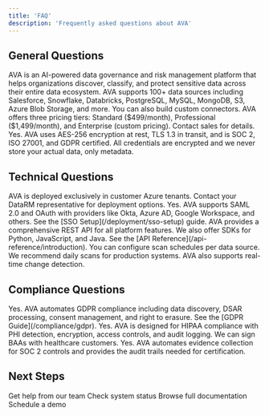```yaml
---
title: 'FAQ'
description: 'Frequently asked questions about AVA'
---
```


## General Questions

<AccordionGroup>
  <Accordion title="What is AVA?">
    AVA is an AI-powered data governance and risk management platform that helps organizations discover, classify, and protect sensitive data across their entire data ecosystem.
  </Accordion>

  <Accordion title="What data sources does AVA support?">
    AVA supports 100+ data sources including Salesforce, Snowflake, Databricks, PostgreSQL, MySQL, MongoDB, S3, Azure Blob Storage, and more. You can also build custom connectors.
  </Accordion>

  <Accordion title="How does pricing work?">
    AVA offers three pricing tiers: Standard ($499/month), Professional ($1,499/month), and Enterprise (custom pricing). Contact sales for details.
  </Accordion>

  <Accordion title="Is my data secure?">
    Yes. AVA uses AES-256 encryption at rest, TLS 1.3 in transit, and is SOC 2, ISO 27001, and GDPR certified. All credentials are encrypted and we never store your actual data, only metadata.
  </Accordion>
</AccordionGroup>

## Technical Questions

<AccordionGroup>
  <Accordion title="Can I deploy AVA on-premises?">
    AVA is deployed exclusively in customer Azure tenants. Contact your DataRM representative for deployment options.
  </Accordion>

  <Accordion title="Does AVA support SSO?">
    Yes. AVA supports SAML 2.0 and OAuth with providers like Okta, Azure AD, Google Workspace, and others. See the [SSO Setup](/deployment/sso-setup) guide.
  </Accordion>

  <Accordion title="What APIs does AVA provide?">
    AVA provides a comprehensive REST API for all platform features. We also offer SDKs for Python, JavaScript, and Java. See the [API Reference](/api-reference/introduction).
  </Accordion>

  <Accordion title="How often does AVA scan my data?">
    You can configure scan schedules per data source. We recommend daily scans for production systems. AVA also supports real-time change detection.
  </Accordion>
</AccordionGroup>

## Compliance Questions

<AccordionGroup>
  <Accordion title="Does AVA help with GDPR compliance?">
    Yes. AVA automates GDPR compliance including data discovery, DSAR processing, consent management, and right to erasure. See the [GDPR Guide](/compliance/gdpr).
  </Accordion>

  <Accordion title="Is AVA HIPAA compliant?">
    Yes. AVA is designed for HIPAA compliance with PHI detection, encryption, access controls, and audit logging. We can sign BAAs with healthcare customers.
  </Accordion>

  <Accordion title="Can AVA help with SOC 2 certification?">
    Yes. AVA automates evidence collection for SOC 2 controls and provides the audit trails needed for certification.
  </Accordion>
</AccordionGroup>

## Next Steps

<CardGroup cols={2}>
  <Card title="Contact Support" icon="envelope" href="/support/contact">
    Get help from our team
  </Card>
  <Card title="System Status" icon="signal" href="/support/status">
    Check system status
  </Card>
  <Card title="Documentation" icon="book" href="/introduction">
    Browse full documentation
  </Card>
  <Card title="Request Demo" icon="calendar" href="https://datarm.com/demo">
    Schedule a demo
  </Card>
</CardGroup>
